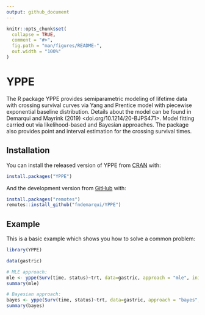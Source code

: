 ```yaml
---
output: github_document
---
```


<!-- README.md is generated from README.Rmd. Please edit that file -->

```r
knitr::opts_chunk$set(
  collapse = TRUE,
  comment = "#>",
  fig.path = "man/figures/README-",
  out.width = "100%"
)
```

# YPPE

<!-- badges: start -->
<!-- badges: end -->

The R package YPPE provides semiparametric modeling of lifetime data with crossing survival curves via Yang and Prentice model with piecewise exponential baseline distribution. Details about the model can be found in Demarqui and Mayrink (2019) <doi.org/10.1214/20-BJPS471>. Model fitting carried out via likelihood-based and Bayesian approaches. The package also provides point and interval estimation for the crossing survival times.

## Installation

You can install the released version of YPPE from [CRAN](https://CRAN.R-project.org) with:

```r
install.packages("YPPE")
```


And the development version from [GitHub](https://github.com/) with:

```r
install.packages("remotes")
remotes::install_github("fndemarqui/YPPE")
```


## Example

This is a basic example which shows you how to solve a common problem:

```r
library(YPPE)

data(gastric)

# MLE approach:
mle <- yppe(Surv(time, status)~trt, data=gastric, approach = "mle", init = 0)
summary(mle)

# Bayesian approach:
bayes <- yppe(Surv(time, status)~trt, data=gastric, approach = "bayes", verbose = FALSE)
summary(bayes)
```

